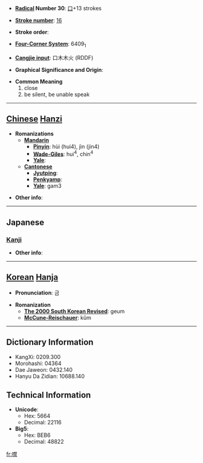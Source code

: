 * '''[[Wiktionary:Chinese radical index| Radical]] Number 30''': [[Wiktionary:Chinese radical index 口|口]]+13 strokes

* '''[[Wiktionary:Chinese total strokes index|Stroke number]]''': [[Wiktionary:Chinese total strokes index 16|16]]

* '''Stroke order''': 

* '''[[Wiktionary:Chinese four corner index|Four-Corner System]]''': 6409<sub>1</sub>

* '''[[Wiktionary:Chinese Cangjie index|Cangjie input]]''': 口木木火 (RDDF)

* '''Graphical Significance and Origin''': 

* '''Common Meaning'''
*#close
*# be silent, be unable speak


----

== [[Chinese]] [[Hanzi]] ==

* '''Romanizations'''
** '''[[Mandarin]]'''
*** '''[[Pinyin]]''': hùi (hui4), jìn (jin4)
*** '''[[Wade-Giles]]''': hui<sup>4</sup>, chin<sup>4</sup>
*** '''[[Yale]]''': 
** '''[[Cantonese]]'''
*** '''[[Jyutping]]''':
*** '''[[Penkyamp]]''': 
*** '''[[Yale]]''': gam3

* '''Other info''': 

----

==Japanese==
===[[Kanji]]===
{{kanji|on readings=[[きん]] (kin)
|kun readings=[[つぐむ]] (tsugumu)
}}

* '''Other info''':  

----

== [[Korean]] [[Hanja]] ==

* '''Pronunciation''': 금

* '''Romanization'''
** '''[[The 2000 South Korean Revised Romanization|The 2000 South Korean Revised]]''': geum
** '''[[McCune-Reischauer]]''': kŭm

----

== Dictionary Information ==

* KangXi: 0209.300
* Morohashi: 04364
* Dae Jaweon: 0432.140
* Hanyu Da Zidian: 10688.140

== Technical Information ==

* '''Unicode''':
** Hex: 5664
** Decimal: 22116
* '''Big5''':
** Hex: BEB6
** Decimal: 48822

[[fr:噤]]